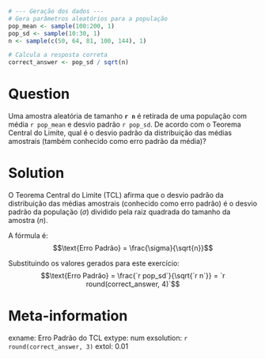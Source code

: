 ```r
# --- Geração dos dados ---
# Gera parâmetros aleatórios para a população
pop_mean <- sample(100:200, 1)
pop_sd <- sample(10:30, 1)
n <- sample(c(50, 64, 81, 100, 144), 1)

# Calcula a resposta correta
correct_answer <- pop_sd / sqrt(n)
```

Question
========
  
Uma amostra aleatória de tamanho **`r n`** é retirada de uma população com média `r pop_mean` e desvio padrão `r pop_sd`. De acordo com o Teorema Central do Limite, qual é o desvio padrão da distribuição das médias amostrais (também conhecido como erro padrão da média)?

Solution
========
O Teorema Central do Limite (TCL) afirma que o desvio padrão da distribuição das médias amostrais (conhecido como erro padrão) é o desvio padrão da população ($\sigma$) dividido pela raiz quadrada do tamanho da amostra ($n$).

A fórmula é:
$$\text{Erro Padrão} = \frac{\sigma}{\sqrt{n}}$$

Substituindo os valores gerados para este exercício:
$$\text{Erro Padrão} = \frac{`r pop_sd`}{\sqrt{`r n`}} = `r round(correct_answer, 4)`$$
  
Meta-information
================
exname: Erro Padrão do TCL
extype: num
exsolution: `r round(correct_answer, 3)`
extol: 0.01